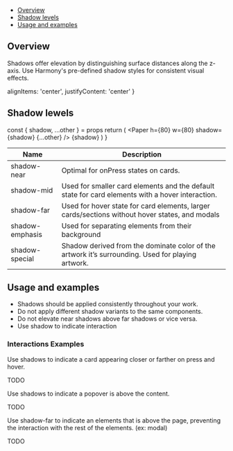 

<Meta title='Foundations/Shadow' />

<Title>Shadow</Title>

- [Overview](#overview)
- [Shadow levels](#shadow-levels)
- [Usage and examples](#usage-and-examples)

## Overview

Shadows offer elevation by distinguishing surface distances along the z-axis. Use Harmony's pre-defined shadow styles for consistent visual effects.

  alignItems: 'center',
  justifyContent: 'center'
}

<Unstyled>
  <Flex gap='3xl'>
    <Paper shadow='far' h={200} w={200} borderRadius='xl' {...centerProps}>
      <Paper shadow='mid' h={140} w={140} borderRadius='m' {...centerProps}>
        <Paper
          shadow='near'
          borderRadius='s'
          h={80}
          w={80}
          {...centerProps}
        ></Paper>
      </Paper>
    </Paper>
    <TextDropShadow />
    <Paper
      shadow='special'
      h={200}
      w={200}
      borderRadius='xl'
      css={{
        background: `url(${shadowBackground}), lightgray 50%`,
        backgroundSize: 'cover'
      }}
    />
  </Flex>
</Unstyled>

## Shadow lewels

  const { shadow, ...other } = props
  return (
    <Flex direction='column' gap='l' alignItems='center'>
      <Paper h={80} w={80} shadow={shadow} {...other} />
      <Text>{shadow}</Text>
    </Flex>
  )
}

<Unstyled>
  <Flex justifyContent='space-between'>
    <ShadowLevel shadow='near' />
    <ShadowLevel shadow='mid' />
    <ShadowLevel shadow='far' />
    <ShadowLevel shadow='emphasis' />
    <ShadowLevel
      shadow='special'
      css={{
        background: `url(${shadowBackground}), lightgray 50%`,
        backgroundSize: 'cover'
      }}
    />
  </Flex>
</Unstyled>

| Name            | Description                                                                                       |
| --------------- | ------------------------------------------------------------------------------------------------- |
| shadow-near     | Optimal for onPress states on cards.                                                              |
| shadow-mid      | Used for smaller card elements and the default state for card elements with a hover interaction.  |
| shadow-far      | Used for hover state for card elements, larger cards/sections without hover states, and modals    |
| shadow-emphasis | Used for separating elements from their background                                                |
| shadow-special  | Shadow derived from the dominate color of the artwork it’s surrounding. Used for playing artwork. |

## Usage and examples

- Shadows should be applied consistently throughout your work.
- Do not apply different shadow variants to the same components.
- Do not elevate near shadows above far shadows or vice versa.
- Use shadow to indicate interaction

### Interactions Examples

Use shadows to indicate a card appearing closer or farther on press and hover.

<Unstyled>
  <Paper h={200} flex={1} alignItems='center' justifyContent='center'>
    <Text variant='label' size='xl'>
      TODO
    </Text>
  </Paper>
</Unstyled>

Use shadows to indicate a popover is above the content.

<Unstyled>
  <Paper h={200} flex={1} alignItems='center' justifyContent='center'>
    <Text variant='label' size='xl'>
      TODO
    </Text>
  </Paper>
</Unstyled>

Use shadow-far to indicate an elements that is above the page, preventing the interaction with the rest of the elements. (ex: modal)

<Unstyled>
  <Paper h={200} flex={1} alignItems='center' justifyContent='center'>
    <Text variant='label' size='xl'>
      TODO
    </Text>
  </Paper>
</Unstyled>
